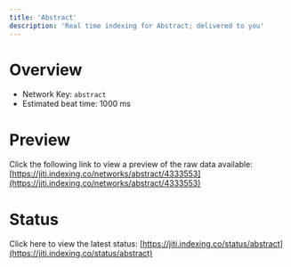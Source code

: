 ```yaml
---
title: 'Abstract'
description: 'Real time indexing for Abstract; delivered to you'
---
```


# Overview
- Network Key: `abstract`
- Estimated beat time: 1000 ms

# Preview
Click the following link to view a preview of the raw data available: [https://jiti.indexing.co/networks/abstract/4333553](https://jiti.indexing.co/networks/abstract/4333553)

# Status
Click here to view the latest status: [https://jiti.indexing.co/status/abstract](https://jiti.indexing.co/status/abstract)
